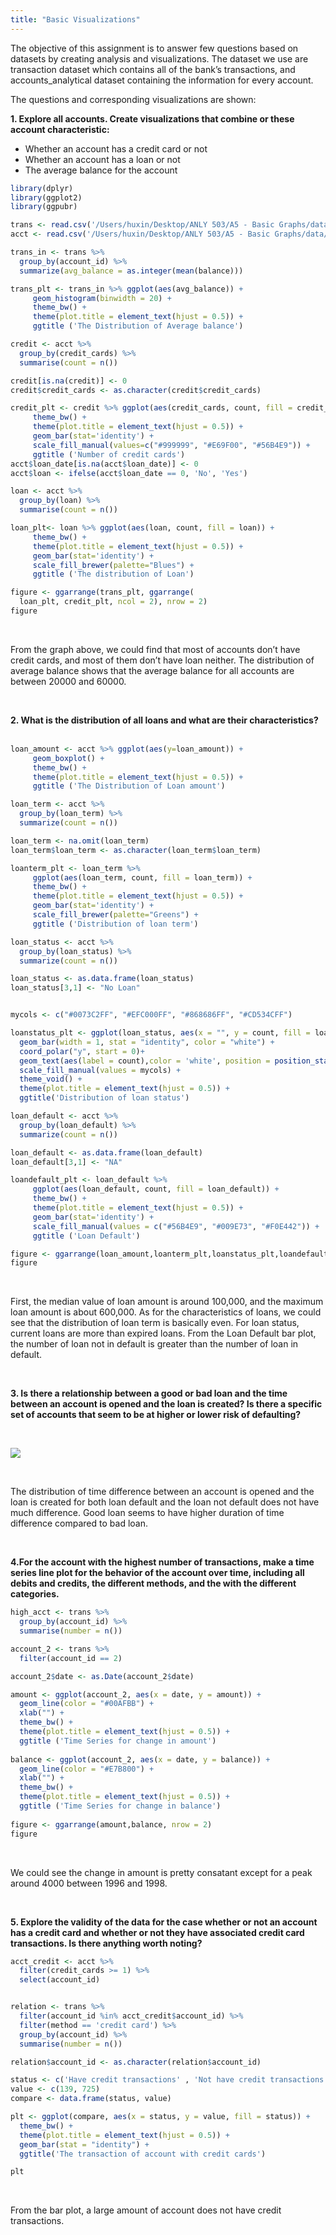 ```yaml
---
title: "Basic Visualizations"
---
```


The objective of this assignment is to answer few questions based on datasets by creating analysis and visualizations. The dataset we use are transaction dataset which contains all of the bank's transactions, and accounts_analytical dataset containing the information for every account. 

The questions and corresponding visualizations are shown:

**1. Explore all accounts. Create visualizations that combine or these account characteristic:**

- Whether an account has a credit card or not
- Whether an account has a loan or not
- The average balance for the account

```r
library(dplyr)
library(ggplot2)
library(ggpubr)

trans <- read.csv('/Users/huxin/Desktop/ANLY 503/A5 - Basic Graphs/data/transactions.csv')
acct <- read.csv('/Users/huxin/Desktop/ANLY 503/A5 - Basic Graphs/data/accounts_analytical.csv', na.strings=c("","NA"))

trans_in <- trans %>% 
  group_by(account_id) %>%
  summarize(avg_balance = as.integer(mean(balance)))

trans_plt <- trans_in %>% ggplot(aes(avg_balance)) +
     geom_histogram(binwidth = 20) +
     theme_bw() +
     theme(plot.title = element_text(hjust = 0.5)) +
     ggtitle ('The Distribution of Average balance') 

credit <- acct %>%
  group_by(credit_cards) %>%
  summarise(count = n())

credit[is.na(credit)] <- 0
credit$credit_cards <- as.character(credit$credit_cards)

credit_plt <- credit %>% ggplot(aes(credit_cards, count, fill = credit_cards )) +
     theme_bw() +
     theme(plot.title = element_text(hjust = 0.5)) +
     geom_bar(stat='identity') +
     scale_fill_manual(values=c("#999999", "#E69F00", "#56B4E9")) +
     ggtitle ('Number of credit cards') 
acct$loan_date[is.na(acct$loan_date)] <- 0
acct$loan <- ifelse(acct$loan_date == 0, 'No', 'Yes')

loan <- acct %>%
  group_by(loan) %>%
  summarise(count = n())

loan_plt<- loan %>% ggplot(aes(loan, count, fill = loan)) +
     theme_bw() +
     theme(plot.title = element_text(hjust = 0.5)) +
     geom_bar(stat='identity') +
     scale_fill_brewer(palette="Blues") +
     ggtitle ('The distribution of Loan') 

figure <- ggarrange(trans_plt, ggarrange(
  loan_plt, credit_plt, ncol = 2), nrow = 2)
figure
```
$~$
$~$

From the graph above, we could find that most of accounts don't have credit cards, and most of them don't have loan neither. The distribution of average balance shows that the average balance for all accounts are between 20000 and 60000.

$~$
$~$
$~$
$~$


**2. What is the distribution of all loans and what are their characteristics?**
$~$
$~$
```r
loan_amount <- acct %>% ggplot(aes(y=loan_amount)) +
     geom_boxplot() +
     theme_bw() +
     theme(plot.title = element_text(hjust = 0.5)) +
     ggtitle ('The Distribution of Loan amount') 

loan_term <- acct %>% 
  group_by(loan_term) %>%
  summarize(count = n()) 

loan_term <- na.omit(loan_term) 
loan_term$loan_term <- as.character(loan_term$loan_term)

loanterm_plt <- loan_term %>% 
     ggplot(aes(loan_term, count, fill = loan_term)) +
     theme_bw() +
     theme(plot.title = element_text(hjust = 0.5)) +
     geom_bar(stat='identity') +
     scale_fill_brewer(palette="Greens") +
     ggtitle ('Distribution of loan term') 

loan_status <- acct %>% 
  group_by(loan_status) %>%
  summarize(count = n()) 

loan_status <- as.data.frame(loan_status)
loan_status[3,1] <- "No Loan"


mycols <- c("#0073C2FF", "#EFC000FF", "#868686FF", "#CD534CFF")

loanstatus_plt <- ggplot(loan_status, aes(x = "", y = count, fill = loan_status)) +
  geom_bar(width = 1, stat = "identity", color = "white") +
  coord_polar("y", start = 0)+
  geom_text(aes(label = count),color = 'white', position = position_stack(vjust = 0.5)) +
  scale_fill_manual(values = mycols) +
  theme_void() +
  theme(plot.title = element_text(hjust = 0.5)) +
  ggtitle('Distribution of loan status') 

loan_default <- acct %>% 
  group_by(loan_default) %>%
  summarize(count = n()) 

loan_default <- as.data.frame(loan_default)
loan_default[3,1] <- "NA"

loandefault_plt <- loan_default %>% 
     ggplot(aes(loan_default, count, fill = loan_default)) +
     theme_bw() +
     theme(plot.title = element_text(hjust = 0.5)) +
     geom_bar(stat='identity') +
     scale_fill_manual(values = c("#56B4E9", "#009E73", "#F0E442")) +
     ggtitle ('Loan Default') 

figure <- ggarrange(loan_amount,loanterm_plt,loanstatus_plt,loandefault_plt, ncol = 2, nrow = 2)
figure
```

$~$

First, the median value of loan amount is around 100,000, and the maximum loan amount is about 600,000. As for the characteristics of loans, we could see that the distribution of loan term is basically even. For loan status, current loans are more than expired loans. From the Loan Default bar plot, the number of loan not in default is greater than the number of loan in default.

$~$
$~$
$~$
$~$


**3. Is there a relationship between a good or bad loan and the time between an account is opened and the loan is created? Is there a specific set of accounts that seem to be at higher or lower risk of defaulting?**

$~$
$~$

![](task 3.jpg)

$~$

The distribution of time difference between an account is opened and the loan is created for both loan default and the loan not default does not have much difference. Good loan seems to have higher duration of time difference compared to bad loan.

$~$
$~$
$~$
$~$

**4.For the account with the highest number of transactions, make a time series line plot for the behavior of the account over time, including all debits and credits, the different methods, and the with the different categories.**
$~$
$~$
```r
high_acct <- trans %>%
  group_by(account_id) %>%
  summarise(number = n())

account_2 <- trans %>%
  filter(account_id == 2)

account_2$date <- as.Date(account_2$date)

amount <- ggplot(account_2, aes(x = date, y = amount)) +
  geom_line(color = "#00AFBB") + 
  xlab("") +
  theme_bw() +
  theme(plot.title = element_text(hjust = 0.5)) +
  ggtitle ('Time Series for change in amount') 
 
balance <- ggplot(account_2, aes(x = date, y = balance)) +
  geom_line(color = "#E7B800") + 
  xlab("") +
  theme_bw() +
  theme(plot.title = element_text(hjust = 0.5)) +
  ggtitle ('Time Series for change in balance') 
 
figure <- ggarrange(amount,balance, nrow = 2)
figure
```

$~$

We could see the change in amount is pretty consatant except for a peak around 4000 between 1996 and 1998.

$~$
$~$
$~$
$~$

**5. Explore the validity of the data for the case whether or not an account has a credit card and whether or not they have associated credit card transactions. Is there anything worth noting?**
$~$
$~$
```r
acct_credit <- acct %>% 
  filter(credit_cards >= 1) %>%
  select(account_id)


relation <- trans %>%
  filter(account_id %in% acct_credit$account_id) %>%
  filter(method == 'credit card') %>%
  group_by(account_id) %>%
  summarise(number = n())

relation$account_id <- as.character(relation$account_id)

status <- c('Have credit transactions' , 'Not have credit transactions')
value <- c(139, 725)
compare <- data.frame(status, value)

plt <- ggplot(compare, aes(x = status, y = value, fill = status)) + 
  theme_bw() +
  theme(plot.title = element_text(hjust = 0.5)) +
  geom_bar(stat = "identity") +
  ggtitle('The transaction of account with credit cards') 

plt 


```

$~$

From the bar plot, a large amount of account does not have credit transactions.


